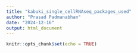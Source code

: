 ```yaml
---
title: "kabuki_single_cellRNAseq_packages_used"
author: "Prasad Padmanabhan"
date: "2024-12-16"
output: html_document
---
```


```r
knitr::opts_chunk$set(echo = TRUE)

```

```r

```

